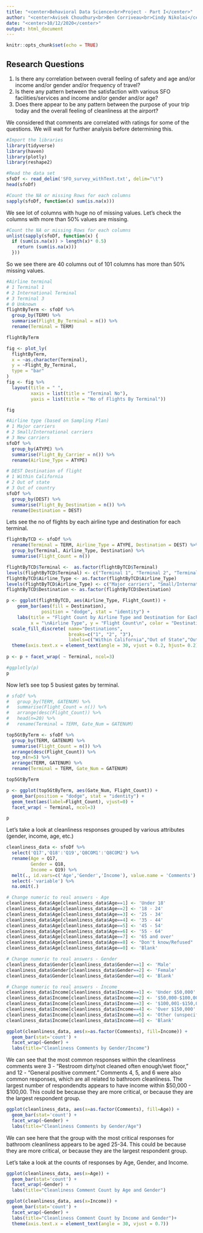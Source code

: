 ```yaml
---
title: "<center>Behavioral Data Science<br>Project - Part I</center>"
author: "<center>Avisek Choudhury<br>Ben Corriveau<br>Cindy Nikolai</center>"
date: "<center>10/12/2020</center>"
output: html_document
---
```


```r
knitr::opts_chunk$set(echo = TRUE)
```
## Research Questions 

1.  Is there any correlation between overall feeling of safety and age and/or income and/or gender and/or frequency of travel?  
2.  Is there any pattern between the satisfaction with various SFO facilities/services and income and/or gender and/or age?  
3.  Does there appear to be any pattern between the purpose of your trip today and the overall feeling of cleanliness at the airport?  

We considered that comments are correlated with ratings for some of the questions.  We will wait for further analysis before determining this.


```r
#Import the libraries
library(tidyverse)
library(haven)
library(plotly)
library(reshape2)

#Read the data set
sfoDf <- read_delim('SFO_survey_withText.txt', delim="\t")
head(sfoDf)
```

```r
#Count the NA or missing Rows for each columns
sapply(sfoDf, function(x) sum(is.na(x)))
```

We see lot of columns with huge no of missing values. Let's check the columns with more than 50% values are missing.

```r
#Count the NA or missing Rows for each columns
unlist(sapply(sfoDf, function(x) { 
  if (sum(is.na(x)) > length(x)* 0.5)  
    return (sum(is.na(x))) 
  }))
```

So we see there are 40 columns out of 101 columns has more than 50% missing values.

```r
#Airline terminal
# 1 Terminal 1
# 2 International Terminal
# 3 Terminal 3
# 0 Unknown
flightByTerm <- sfoDf %>% 
  group_by(TERM) %>%
  summarise(Flight_By_Terminal = n()) %>% 
  rename(Terminal = TERM)

flightByTerm
```
```r
fig <- plot_ly(
  flightByTerm,
  x = ~as.character(Terminal),
  y = ~Flight_By_Terminal,
  type = "bar"
)
fig <- fig %>% 
  layout(title = " ",
         xaxis = list(title = "Terminal No"),
         yaxis = list(title = "No of Flights By Terminal"))

fig
```



```r
#Airline type (based on Sampling Plan)
# 1 Major carriers
# 2 Small/International carriers
# 3 New carriers
sfoDf %>% 
  group_by(ATYPE) %>%
  summarise(Flight_By_Carrier = n()) %>% 
  rename(Airline_Type = ATYPE)
```

```r
# DEST Destination of flight
# 1 Within California
# 2 Out of state
# 3 Out of country
sfoDf %>% 
  group_by(DEST) %>%
  summarise(Flight_By_Destination = n()) %>% 
  rename(Destination = DEST)
```

Lets see the no of flights by each airline type and destination for each terminal.

```r
flightByTCD <- sfoDf %>% 
  rename(Terminal = TERM, Airline_Type = ATYPE, Destination = DEST) %>% 
  group_by(Terminal, Airline_Type, Destination) %>%
  summarise(Flight_Count = n()) 

flightByTCD$Terminal <-  as.factor(flightByTCD$Terminal)
levels(flightByTCD$Terminal) <- c("Terminal 1", "Terminal 2", "Terminal 3")
flightByTCD$Airline_Type <- as.factor(flightByTCD$Airline_Type)
levels(flightByTCD$Airline_Type) <- c("Major carriers", "Small/International carriers", "New carriers")
flightByTCD$Destination <- as.factor(flightByTCD$Destination)

p <- ggplot(flightByTCD, aes(Airline_Type, Flight_Count)) +   
    geom_bar(aes(fill = Destination), 
             position = "dodge", stat = "identity") + 
    labs(title = "Flight Count by Airline Type and Destination for Each Terminal ", 
         x = "\nAirline Type", y = "Flight Count\n", color = "Destination\n") + 
  scale_fill_discrete( name="Destinations",
                       breaks=c("1", "2", "3"),
                       labels=c("Within California","Out of State","Out of Country")) + 
  theme(axis.text.x = element_text(angle = 30, vjust = 0.2, hjust= 0.2))
 
p <- p + facet_wrap( ~ Terminal, ncol=3)

#ggplotly(p)
p
```


Now let's see top 5 busiest gates by terminal.

```r
# sfoDf %>% 
#   group_by(TERM, GATENUM) %>% 
#   summarise(Flight_Count = n()) %>% 
#   arrange(desc(Flight_Count)) %>% 
#   head(n=20) %>% 
#   rename(Terminal = TERM, Gate_Num = GATENUM)

top5GtByTerm <- sfoDf %>% 
  group_by(TERM, GATENUM) %>% 
  summarise(Flight_Count = n()) %>% 
  arrange(desc(Flight_Count)) %>% 
  top_n(n=5) %>% 
  arrange(TERM, GATENUM) %>% 
  rename(Terminal = TERM, Gate_Num = GATENUM)

top5GtByTerm

p <- ggplot(top5GtByTerm, aes(Gate_Num, Flight_Count)) + 
  geom_bar(position = "dodge", stat = "identity") + 
  geom_text(aes(label=Flight_Count), vjust=0) + 
  facet_wrap( ~ Terminal, ncol=3)

p

```


Let's take a look at cleanliness responses grouped by various attributes (gender, income, age, etc.)
```r
cleanliness_data <- sfoDf %>%
  select('Q17','Q18':'Q19','Q8COM1':'Q8COM2') %>% 
  rename(Age = Q17,
         Gender = Q18,
         Income = Q19) %>% 
  melt(., id.vars=c('Age','Gender','Income'), value.name = 'Comments') %>% 
  select(-'variable') %>% 
  na.omit(.)

# Change numeric to real answers - Age
cleanliness_data$Age[cleanliness_data$Age==1] <- 'Under 18'
cleanliness_data$Age[cleanliness_data$Age==2] <- '18 - 24'
cleanliness_data$Age[cleanliness_data$Age==3] <- '25 - 34'
cleanliness_data$Age[cleanliness_data$Age==4] <- '35 - 44'
cleanliness_data$Age[cleanliness_data$Age==5] <- '45 - 54'
cleanliness_data$Age[cleanliness_data$Age==6] <- '55 - 64'
cleanliness_data$Age[cleanliness_data$Age==7] <- '65 and over'
cleanliness_data$Age[cleanliness_data$Age==8] <- "Don't know/Refused"
cleanliness_data$Age[cleanliness_data$Age==0] <- 'Blank'

# Change numeric to real answers - Gender
cleanliness_data$Gender[cleanliness_data$Gender==1] <- 'Male'
cleanliness_data$Gender[cleanliness_data$Gender==2] <- 'Female'
cleanliness_data$Gender[cleanliness_data$Gender==0] <- 'Blank'

# Change numeric to real answers - Income
cleanliness_data$Income[cleanliness_data$Income==1] <- 'Under $50,000'
cleanliness_data$Income[cleanliness_data$Income==2] <- '$50,000-$100,000'
cleanliness_data$Income[cleanliness_data$Income==3] <- '$100,001-$150,000'
cleanliness_data$Income[cleanliness_data$Income==4] <- 'Over $150,000'
cleanliness_data$Income[cleanliness_data$Income==5] <- 'Other (unspecified)'
cleanliness_data$Income[cleanliness_data$Income==0] <- 'Blank'
```

```r
ggplot(cleanliness_data, aes(x=as.factor(Comments), fill=Income)) + 
  geom_bar(stat='count') +
  facet_wrap(~Gender) + 
  labs(title="Cleanliness Comments by Gender/Income")
```

We can see that the most common responses within the cleanliness comments were 3 - "Restroom dirty/not cleaned often enough/wet floor," and 12 - "General positive comment."  Comments 4, 5, and 6 were also common responses, which are all related to bathroom cleanliness.  The largest number of respondendts appears to have income within $50,000 - $100,00. This could be because they are more critical, or because they are the largest respondent group.

```r
ggplot(cleanliness_data, aes(x=as.factor(Comments), fill=Age)) + 
  geom_bar(stat='count') +
  facet_wrap(~Gender) +
  labs(title="Cleanliness Comments by Gender/Age")
```
We can see here that the group with the most critical responses for bathroom cleanliness appears to be aged 25-34.  This could be because they are more critical, or because they are the largest respondent group.

Let's take a look at the counts of responses by Age, Gender, and Income.
```r
ggplot(cleanliness_data, aes(x=Age)) + 
  geom_bar(stat='count') +
  facet_wrap(~Gender) +
  labs(title="Cleanliness Comment Count by Age and Gender")
```


```r
ggplot(cleanliness_data, aes(x=Income)) + 
  geom_bar(stat='count') +
  facet_wrap(~Gender) +
  labs(title="Cleanliness Comment Count by Income and Gender")+ 
  theme(axis.text.x = element_text(angle = 30, vjust = 0.7))
```
